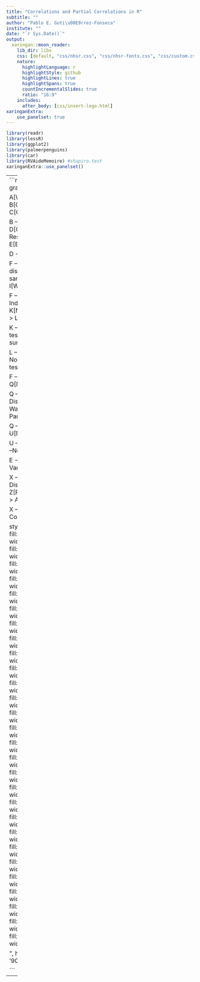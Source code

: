 ```yaml
---
title: "Correlations and Partial Correlations in R"
subtitle: ""
author: "Pablo E. Guti\u00E9rrez-Fonseca"
institute: ""
date: "`r Sys.Date()`"
output:
  xaringan::moon_reader:
    lib_dir: libs
    css: [default, "css/nhsr.css", "css/nhsr-fonts.css", "css/custom.css"]
    nature:
      highlightLanguage: r
      highlightStyle: github
      highlightLines: true
      highlightSpans: true 
      countIncrementalSlides: true
      ratio: "16:9"
    includes:
      after_body: [css/insert-logo.html]
xaringanExtra:
    use_panelset: true
---
```

```r
library(readr)
library(lessR)
library(ggplot2)
library(palmerpenguins)
library(car)
library(RVAideMemoire) #shapiro.test
xaringanExtra::use_panelset()
```

---
```r
DiagrammeR::mermaid("
    graph TD;

        A[What type of data?] --> B[Continuous] 
        A --> C[Categorical]
        
        B --Research Question--> D[Comparing Differences] 
        B --Research Question--> E[Examining Relationships]
        
        D --> F[How many groups?] 
      
        F --1 group--> G[Normally distributed?] 
        G --Yes--> H[One-sample z-test] 
        G --No--> I[Wilcoxon signed rank test]
        
        F --2 groups--> J[Are Samples Independent?] 
        J --Yes--> K[Normally distributed?]
        J --No--> L[Normally distributed?]
        
        K --Yes--> M[Independent t-test] 
        K --No--> N[Wilcoxon rank sum test] 
        
        L --Yes--> O[Paired t-test] 
        L --No--> P[Wilcoxon matched pair test]
        
        F --More than 2 groups--> Q[Number of Treatments?]
        
        Q --One--> R[Normally Distributed?]
        R --Yes--> S[One-Way ANOVA]
        R --No--> T[Non-Parametric ANOVA]
        
        Q --More than One--> U[Normally Distributed?]
        
        U --Yes--> V[Factorial ANOVA]
        U --No--> W[Friedman's Rank Test]
        
        E --> X[Number of Treatment Variables?]
        
        X --Two--> Y[Normally Distributed?]
        Y --Yes--> Z[Pearson's Correlation]
        Y --No--> AA[Spearman's Rho]
        
        X --More than Two--> AB[Partial Correlation]

  style A fill:lightblue,stroke:#333,stroke-width:1px
  style B fill:lightblue,stroke:#333,stroke-width:1px
  style C fill:lightblue,stroke:#333,stroke-width:1px
  style D fill:lightblue,stroke:#333,stroke-width:1px
  style E fill:lightblue,stroke:#333,stroke-width:1px
  style F fill:lightblue,stroke:#333,stroke-width:1px
  style G fill:lightblue,stroke:#333,stroke-width:1px
  style H fill:lightblue,stroke:#333,stroke-width:1px
  style I fill:lightblue,stroke:#333,stroke-width:1px
  style J fill:lightblue,stroke:#333,stroke-width:1px
  style K fill:lightblue,stroke:#333,stroke-width:1px
  style L fill:lightblue,stroke:#333,stroke-width:1px
  style M fill:lightblue,stroke:#333,stroke-width:1px
  style N fill:lightblue,stroke:#333,stroke-width:1px
  style O fill:lightblue,stroke:#333,stroke-width:1px
  style P fill:lightblue,stroke:#333,stroke-width:1px
  style Q fill:lightblue,stroke:#333,stroke-width:1px
  style R fill:lightblue,stroke:#333,stroke-width:1px
  style S fill:lightblue,stroke:#333,stroke-width:1px
  style T fill:lightblue,stroke:#333,stroke-width:1px
  style U fill:lightblue,stroke:#333,stroke-width:1px
  style V fill:lightblue,stroke:#333,stroke-width:1px
  style W fill:lightblue,stroke:#333,stroke-width:1px
  style X fill:lightblue,stroke:#333,stroke-width:1px
  style Y fill:lightblue,stroke:#333,stroke-width:1px
  style Z fill:lightblue,stroke:#333,stroke-width:1px
  style AA fill:lightblue,stroke:#333,stroke-width:1px
  style AB fill:lightblue,stroke:#333,stroke-width:1px

  ", height = '600px', width = '900px'
)


```

---

